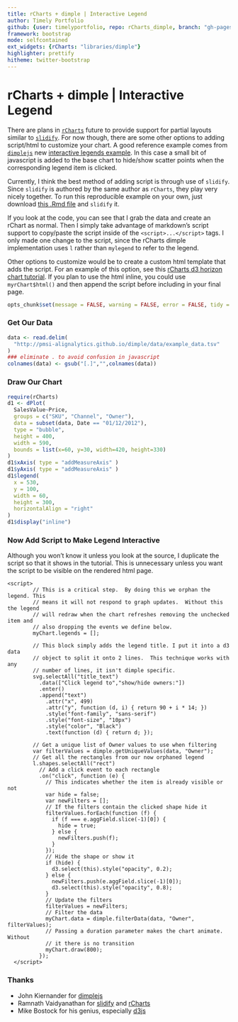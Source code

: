 ```yaml
---
title: rCharts + dimple | Interactive Legend
author: Timely Portfolio
github: {user: timelyportfolio, repo: rCharts_dimple, branch: "gh-pages"}
framework: bootstrap
mode: selfcontained
ext_widgets: {rCharts: "libraries/dimple"}
highlighter: prettify
hitheme: twitter-bootstrap
---
```


<style>
.container { width: 850px;}
</style>

# rCharts + dimple | Interactive Legend

There are plans in [`rCharts`](http://rcharts.io/site) future to provide support for partial layouts similar to [`slidify`](http://slidify.org).  For now though, there are some other options to adding script/html to customize your chart.  A good reference example comes from [`dimplejs`](http://dimplejs.org) new [interactive legends example](http://dimplejs.org/advanced_examples_viewer.html?id=advanced_interactive_legends).  In this case a small bit of javascript is added to the base chart to hide/show scatter points when the corresponding legend item is clicked.

Currently, I think the best method of adding script is through use of `slidify`.  Since `slidify` is authored by the same author as `rCharts`, they play very nicely together.  To run this reproducible example on your own, just download [this .Rmd file](http://timelyportfolio.github.io/rCharts_dimple/example48_interactive_legend.Rmd) and `slidify` it.

If you look at the code, you can see that I grab the data and create an rChart as normal.  Then I simply take advantage of markdown's script support to copy/paste the script inside of the `<script>...</script>` tags.  I only made one change to the script, since the rCharts dimple implementation uses `l` rather than `mylegend` to refer to the legend.

Other options to customize would be to create a custom html template that adds the script.  For an example of this option, see this [rCharts d3 horizon chart tutorial](http://timelyportfolio.github.io/rCharts_d3_horizon/).  If you plan to use the html inline, you could use `myrChart$html()` and then append the script before including in your final page.

```r
opts_chunk$set(message = FALSE, warning = FALSE, error = FALSE, tidy = FALSE, cache = FALSE,results = 'asis' )
```

### Get Our Data
```r
data <- read.delim(
  "http://pmsi-alignalytics.github.io/dimple/data/example_data.tsv"
)
### eliminate . to avoid confusion in javascript
colnames(data) <- gsub("[.]","",colnames(data))
```

### Draw Our Chart
```r
require(rCharts)
d1 <- dPlot(
  SalesValue~Price,
  groups = c("SKU", "Channel", "Owner"),
  data = subset(data, Date == "01/12/2012"),
  type = "bubble",
  height = 400,
  width = 590,
  bounds = list(x=60, y=30, width=420, height=330)
)
d1$xAxis( type = "addMeasureAxis" )
d1$yAxis( type = "addMeasureAxis" )
d1$legend(
  x = 530,
  y = 100,
  width = 60,
  height = 300,
  horizontalAlign = "right"
)
d1$display("inline")
```

### Now Add Script to Make Legend Interactive

Although you won't know it unless you look at the source, I duplicate the script so that it shows in the tutorial.  This is unnecessary unless you want the script to be visible on the rendered html page.

```
<script>
        // This is a critical step.  By doing this we orphan the legend. This
        // means it will not respond to graph updates.  Without this the legend
        // will redraw when the chart refreshes removing the unchecked item and
        // also dropping the events we define below.
        myChart.legends = [];

        // This block simply adds the legend title. I put it into a d3 data
        // object to split it onto 2 lines.  This technique works with any
        // number of lines, it isn't dimple specific.
        svg.selectAll("title_text")
          .data(["Click legend to","show/hide owners:"])
          .enter()
          .append("text")
            .attr("x", 499)
            .attr("y", function (d, i) { return 90 + i * 14; })
            .style("font-family", "sans-serif")
            .style("font-size", "10px")
            .style("color", "Black")
            .text(function (d) { return d; });

        // Get a unique list of Owner values to use when filtering
        var filterValues = dimple.getUniqueValues(data, "Owner");
        // Get all the rectangles from our now orphaned legend
        l.shapes.selectAll("rect")
          // Add a click event to each rectangle
          .on("click", function (e) {
            // This indicates whether the item is already visible or not
            var hide = false;
            var newFilters = [];
            // If the filters contain the clicked shape hide it
            filterValues.forEach(function (f) {
              if (f === e.aggField.slice(-1)[0]) {
                hide = true;
              } else {
                newFilters.push(f);
              }
            });
            // Hide the shape or show it
            if (hide) {
              d3.select(this).style("opacity", 0.2);
            } else {
              newFilters.push(e.aggField.slice(-1)[0]);
              d3.select(this).style("opacity", 0.8);
            }
            // Update the filters
            filterValues = newFilters;
            // Filter the data
            myChart.data = dimple.filterData(data, "Owner", filterValues);
            // Passing a duration parameter makes the chart animate. Without
            // it there is no transition
            myChart.draw(800);
          });
  </script>
```

<script>
        // This is a critical step.  By doing this we orphan the legend. This
        // means it will not respond to graph updates.  Without this the legend
        // will redraw when the chart refreshes removing the unchecked item and
        // also dropping the events we define below.
        myChart.legends = [];

        // This block simply adds the legend title. I put it into a d3 data
        // object to split it onto 2 lines.  This technique works with any
        // number of lines, it isn't dimple specific.
        svg.selectAll("title_text")
          .data(["Click legend to","show/hide owners:"])
          .enter()
          .append("text")
            .attr("x", 499)
            .attr("y", function (d, i) { return 90 + i * 14; })
            .style("font-family", "sans-serif")
            .style("font-size", "10px")
            .style("color", "Black")
            .text(function (d) { return d; });

        // Get a unique list of Owner values to use when filtering
        var filterValues = dimple.getUniqueValues(data, "Owner");
        // Get all the rectangles from our now orphaned legend
        l.shapes.selectAll("rect")
          // Add a click event to each rectangle
          .on("click", function (e) {
            // This indicates whether the item is already visible or not
            var hide = false;
            var newFilters = [];
            // If the filters contain the clicked shape hide it
            filterValues.forEach(function (f) {
              if (f === e.aggField.slice(-1)[0]) {
                hide = true;
              } else {
                newFilters.push(f);
              }
            });
            // Hide the shape or show it
            if (hide) {
              d3.select(this).style("opacity", 0.2);
            } else {
              newFilters.push(e.aggField.slice(-1)[0]);
              d3.select(this).style("opacity", 0.8);
            }
            // Update the filters
            filterValues = newFilters;
            // Filter the data
            myChart.data = dimple.filterData(data, "Owner", filterValues);
            // Passing a duration parameter makes the chart animate. Without
            // it there is no transition
            myChart.draw(800);
          });
  </script>

### Thanks
- John Kiernander for [dimplejs](http://dimplejs.org)
- Ramnath Vaidyanathan for [slidify](http://slidify.org) and [rCharts](http://rcharts.io/site)
- Mike Bostock for his genius, especially [d3js](http://d3js.org)
